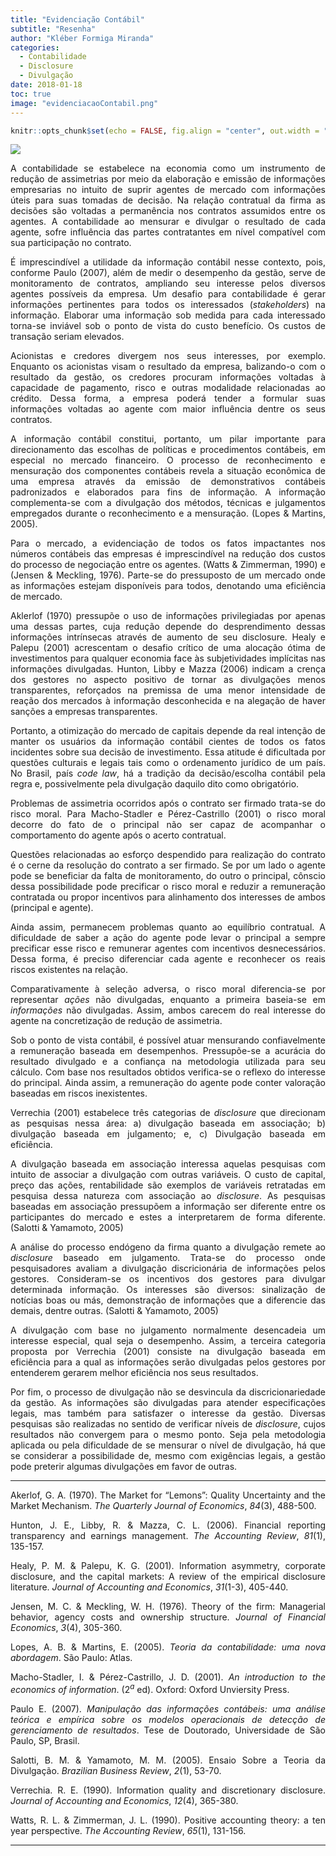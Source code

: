 ```yaml
---
title: "Evidenciação Contábil"
subtitle: "Resenha"
author: "Kléber Formiga Miranda"
categories:
  - Contabilidade
  - Disclosure
  - Divulgação
date: 2018-01-18
toc: true
image: "evidenciacaoContabil.png"
---
```


```r
knitr::opts_chunk$set(echo = FALSE, fig.align = "center", out.width = "100%")
```

<style> body {text-align: justify} </style>

![](evidenciacaoContabil.png)

A contabilidade se estabelece na economia como um instrumento de redução de 
assimetrias por meio da elaboração e emissão de informações empresarias no 
intuito de suprir agentes de mercado com informações úteis para suas tomadas de 
decisão. Na relação contratual da firma as decisões são voltadas a permanência 
nos contratos assumidos entre os agentes. A contabilidade ao mensurar e divulgar 
o resultado de cada agente, sofre influência das partes contratantes em nível 
compatível com sua participação no contrato.

É imprescindível a utilidade da informação contábil nesse contexto, pois, 
conforme Paulo (2007), além de medir o desempenho da gestão, serve de 
monitoramento de contratos, ampliando seu interesse pelos diversos agentes 
possíveis da empresa. Um desafio para contabilidade é gerar informações 
pertinentes para todos os interessados (*stakeholders*) na informação. Elaborar 
uma informação sob medida para cada interessado torna-se inviável sob o ponto de 
vista do custo benefício. Os custos de transação seriam elevados.

Acionistas e credores divergem nos seus interesses, por exemplo. Enquanto os 
acionistas visam o resultado da empresa, balizando-o com o resultado da gestão, 
os credores procuram informações voltadas à capacidade de pagamento, risco e 
outras modalidade relacionadas ao crédito. Dessa forma, a empresa poderá tender 
a formular suas informações voltadas ao agente com maior influência dentre os 
seus contratos.

A informação contábil constitui, portanto, um pilar importante para 
direcionamento das escolhas de políticas e procedimentos contábeis, em especial 
no mercado financeiro. O processo de reconhecimento e mensuração dos componentes 
contábeis revela a situação econômica de uma empresa através da emissão de 
demonstrativos contábeis padronizados e elaborados para fins de informação. A 
informação complementa-se com a divulgação dos métodos, técnicas e julgamentos 
empregados durante o reconhecimento e a mensuração. (Lopes & Martins, 2005).

Para o mercado, a evidenciação de todos os fatos impactantes nos números 
contábeis das empresas é imprescindível na redução dos custos do processo de 
negociação entre os agentes. (Watts & Zimmerman, 1990) e (Jensen & Meckling, 
1976). Parte-se do pressuposto de um mercado onde as informações estejam 
disponíveis para todos, denotando uma eficiência de mercado.

Aklerlof (1970) pressupõe o uso de informações privilegiadas por apenas uma 
dessas partes, cuja redução depende do desprendimento dessas informações 
intrínsecas através de aumento de seu disclosure. Healy e Palepu (2001) 
acrescentam o desafio crítico de uma alocação ótima de investimentos para 
qualquer economia face às subjetividades implícitas nas informações divulgadas. 
Hunton, Libby e Mazza (2006) indicam a crença dos gestores no aspecto positivo 
de tornar as divulgações menos transparentes, reforçados na premissa de uma 
menor intensidade de reação dos mercados à informação desconhecida e na alegação 
de haver sanções a empresas transparentes.

Portanto, a otimização do mercado de capitais depende da real intenção de manter 
os usuários da informação contábil cientes de todos os fatos incidentes sobre 
sua decisão de investimento. Essa atitude é dificultada por questões culturais e 
legais tais como o ordenamento jurídico de um país. No Brasil, país *code law*, 
há a tradição da decisão/escolha contábil pela regra e, possivelmente pela 
divulgação daquilo dito como obrigatório.	

Problemas de assimetria ocorridos após o contrato ser firmado trata-se do risco 
moral. Para Macho-Stadler e Pérez-Castrillo (2001) o risco moral decorre do fato 
de o principal não ser capaz de acompanhar o comportamento do agente após o 
acerto contratual.

Questões relacionadas ao esforço despendido para realização do contrato é o 
cerne da resolução do contrato a ser firmado. Se por um lado o agente pode se 
beneficiar da falta de monitoramento, do outro o principal, cônscio dessa 
possibilidade pode precificar o risco moral e reduzir a remuneração contratada 
ou propor incentivos para alinhamento dos interesses de ambos (principal e 
agente).

Ainda assim, permanecem problemas quanto ao equilíbrio contratual. A dificuldade 
de saber a ação do agente pode levar o principal a sempre precificar esse risco 
e remunerar agentes com incentivos desnecessários. Dessa forma, é preciso 
diferenciar cada agente e reconhecer os reais riscos existentes na relação.

Comparativamente à seleção adversa, o risco moral diferencia-se por representar 
*ações* não divulgadas, enquanto a primeira baseia-se em *informações* não 
divulgadas. Assim, ambos carecem do real interesse do agente na concretização de 
redução de assimetria.

Sob o ponto de vista contábil, é possível atuar mensurando confiavelmente a 
remuneração baseada em desempenhos. Pressupõe-se a acurácia do resultado 
divulgado e a confiança na metodologia utilizada para seu cálculo. Com base nos 
resultados obtidos verifica-se o reflexo do interesse do principal. Ainda assim, 
a remuneração do agente pode conter valoração baseadas em riscos inexistentes.

Verrechia (2001) estabelece três categorias de *disclosure* que direcionam as 
pesquisas nessa área: a) divulgação baseada em associação; b) divulgação baseada 
em julgamento; e, c) Divulgação baseada em eficiência.

A divulgação baseada em associação interessa aquelas pesquisas com intuito de 
associar a divulgação com outras variáveis. O custo de capital, preço das ações,
rentabilidade são exemplos de variáveis retratadas em pesquisa dessa natureza 
com associação ao *disclosure*. As pesquisas baseadas em associação pressupõem a 
informação ser diferente entre os participantes do mercado e estes a 
interpretarem de forma diferente. (Salotti & Yamamoto, 2005)

A análise do processo endógeno da firma quanto a divulgação remete ao 
*disclosure* baseado em julgamento. Trata-se do processo onde pesquisadores 
avaliam a divulgação discricionária de informações pelos gestores. Consideram-se 
os incentivos dos gestores para divulgar determinada informação. Os interesses 
são diversos: sinalização de notícias boas ou más, demonstração de informações 
que a diferencie das demais, dentre outras. (Salotti & Yamamoto, 2005)

A divulgação com base no julgamento normalmente desencadeia um interesse 
especial, qual seja o desempenho. Assim, a terceira categoria proposta por 
Verrechia (2001) consiste na divulgação baseada em eficiência para a qual as 
informações serão divulgadas pelos gestores por entenderem gerarem melhor 
eficiência nos seus resultados.

Por fim, o processo de divulgação não se desvincula da discricionariedade da 
gestão. As informações são divulgadas para atender especificações legais, mas 
também para satisfazer o interesse da gestão. Diversas pesquisas são realizadas 
no sentido de verificar níveis de *disclosure*, cujos resultados não convergem 
para o mesmo ponto. Seja pela metodologia aplicada ou pela dificuldade de se 
mensurar o nível de divulgação, há que se considerar a possibilidade de, mesmo 
com exigências legais, a gestão pode preterir algumas divulgações em favor de 
outras.

---

Akerlof, G. A. (1970). The Market for "Lemons": Quality Uncertainty and the
Market Mechanism. *The Quarterly Journal of Economics*, *84*(3), 488-500.

Hunton, J. E., Libby, R. & Mazza, C. L. (2006). Financial reporting transparency 
and earnings management. *The Accounting Review*, *81*(1), 135-157.

Healy, P. M. & Palepu, K. G. (2001). Information asymmetry, corporate disclosure, and the
capital markets: A review of the empirical disclosure literature. *Journal of Accounting*
*and Economics*, *31*(1-3), 405-440.

Jensen, M. C. & Meckling, W. H. (1976). Theory of the firm: Managerial behavior, agency
costs and ownership structure. *Journal of Financial Economics*, *3*(4), 305-360.

Lopes, A. B. & Martins, E. (2005). *Teoria da contabilidade: uma nova abordagem*.
São Paulo: Atlas.

Macho-Stadler, I. & Pérez-Castrillo, J. D. (2001). *An introduction to the*
*economics of information*. (2$^{a}$ ed). Oxford: Oxford Unviersity Press.

Paulo E. (2007). *Manipulação das informações contábeis: uma análise teórica e empírica sobre*
*os modelos operacionais de detecção de gerenciamento de resultados*. Tese de Doutorado,
Universidade de São Paulo, SP, Brasil.

Salotti, B. M. & Yamamoto, M. M. (2005). Ensaio Sobre a Teoria da Divulgação.
*Brazilian Business Review*, *2*(1), 53-70.

Verrechia. R. E. (1990). Information quality and discretionary disclosure. *Journal of*
*Accounting and Economics*, *12*(4), 365-380.

Watts, R. L. & Zimmerman, J. L. (1990). Positive accounting theory: a ten year perspective.
*The Accounting Review*, *65*(1), 131-156.

---
